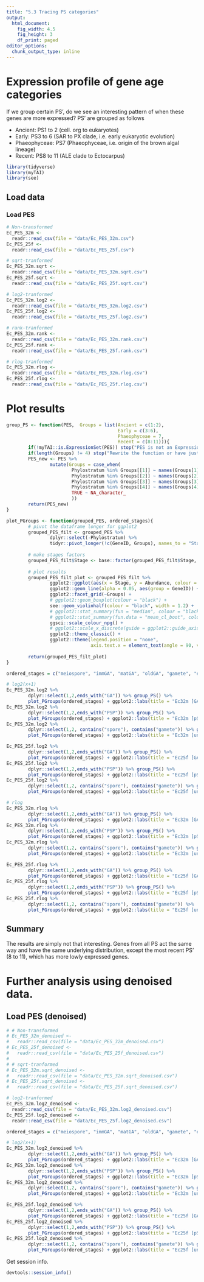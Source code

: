 ```yaml
---
title: "5.3 Tracing PS categories"
output:
  html_document:
    fig_width: 4.5
    fig_height: 3
    df_print: paged
editor_options: 
  chunk_output_type: inline
---
```


# Expression profile of gene age categories

If we group certain PS', do we see an interesting pattern of when these genes are more expressed? PS' are grouped as follows

- Ancient: PS1 to 2 (cell. org to eukaryotes)
- Early: PS3 to 6 (SAR to PX clade, i.e. early eukaryotic evolution)
- Phaeophyceae: PS7 (Phaeophyceae, i.e. origin of the brown algal lineage)
- Recent: PS8 to 11 (ALE clade to Ectocarpus)

```r
library(tidyverse)
library(myTAI)
library(see)
```

## Load data

### Load PES

```r
# Non-transformed
Ec_PES_32m <-
  readr::read_csv(file = "data/Ec_PES_32m.csv")
Ec_PES_25f <-
  readr::read_csv(file = "data/Ec_PES_25f.csv")

# sqrt-tranformed
Ec_PES_32m.sqrt <-
  readr::read_csv(file = "data/Ec_PES_32m.sqrt.csv")
Ec_PES_25f.sqrt <-
  readr::read_csv(file = "data/Ec_PES_25f.sqrt.csv")

# log2-tranformed
Ec_PES_32m.log2 <-
  readr::read_csv(file = "data/Ec_PES_32m.log2.csv")
Ec_PES_25f.log2 <-
  readr::read_csv(file = "data/Ec_PES_25f.log2.csv")

# rank-tranformed
Ec_PES_32m.rank <-
  readr::read_csv(file = "data/Ec_PES_32m.rank.csv")
Ec_PES_25f.rank <-
  readr::read_csv(file = "data/Ec_PES_25f.rank.csv")

# rlog-tranformed
Ec_PES_32m.rlog <-
  readr::read_csv(file = "data/Ec_PES_32m.rlog.csv")
Ec_PES_25f.rlog <-
  readr::read_csv(file = "data/Ec_PES_25f.rlog.csv")
```

# Plot results

```r
group_PS <- function(PES,  Groups = list(Ancient = c(1:2),
                                         Early = c(3:6), 
                                         Phaeophyceae = 7, 
                                         Recent = c(8:11))){
        if(!myTAI::is.ExpressionSet(PES)) stop("PES is not an ExpressionSet")
        if(length(Groups) != 4) stop("Rewrite the function or have just four groups")
        PES_new <- PES %>%
                mutate(Groups = case_when(
                        Phylostratum %in% Groups[[1]] ~ names(Groups[1]),
                        Phylostratum %in% Groups[[2]] ~ names(Groups[2]),
                        Phylostratum %in% Groups[[3]] ~ names(Groups[3]),
                        Phylostratum %in% Groups[[4]] ~ names(Groups[4]),
                        TRUE ~ NA_character_
                        ))
        return(PES_new)
}
```

```r
plot_PGroups <- function(grouped_PES, ordered_stages){
        # pivot the dataframe longer for ggplot2
        grouped_PES_filt <- grouped_PES %>% 
                dplyr::select(-Phylostratum) %>% 
                tidyr::pivot_longer(!c(GeneID, Groups), names_to = "Stage", values_to = "Abundance")
        
        # make stages factors
        grouped_PES_filt$Stage <- base::factor(grouped_PES_filt$Stage, ordered_stages)
        
        # plot results
        grouped_PES_filt_plot <- grouped_PES_filt %>%
                ggplot2::ggplot(aes(x = Stage, y = Abundance, colour = Groups)) +
                ggplot2::geom_line(alpha = 0.05, aes(group = GeneID)) +
                ggplot2::facet_grid(~Groups) +
                # ggplot2::geom_boxplot(colour = "black") +
                see::geom_violinhalf(colour = "black", width = 1.2) +
                # ggplot2::stat_summary(fun = "median", colour = "black") +
                # ggplot2::stat_summary(fun.data = "mean_cl_boot", colour = "black", width = .4) +
                ggsci::scale_colour_npg() +
                # ggplot2::scale_x_discrete(guide = ggplot2::guide_axis(n.dodge=2)) +
                ggplot2::theme_classic() +
                ggplot2::theme(legend.position = "none",
                               axis.text.x = element_text(angle = 90, vjust = 0.5, hjust=1))
        
        return(grouped_PES_filt_plot)
}
```

```r
ordered_stages = c("meiospore", "immGA", "matGA", "oldGA", "gamete", "earlyPSP","immPSP", "matPSP", "mitospore")

# log2(x+1)
Ec_PES_32m.log2 %>% 
        dplyr::select(1,2,ends_with("GA")) %>% group_PS() %>% 
        plot_PGroups(ordered_stages) + ggplot2::labs(title = "Ec32m [GA]", y = "log2(TPM+1)")
Ec_PES_32m.log2 %>% 
        dplyr::select(1,2,ends_with("PSP")) %>% group_PS() %>% 
        plot_PGroups(ordered_stages) + ggplot2::labs(title = "Ec32m [pSP]", y = "log2(TPM+1)")
Ec_PES_32m.log2 %>% 
        dplyr::select(1,2, contains("spore"), contains("gamete")) %>% group_PS() %>% 
        plot_PGroups(ordered_stages) + ggplot2::labs(title = "Ec32m [unicell]", y = "log2(TPM+1)")

Ec_PES_25f.log2 %>%
        dplyr::select(1,2,ends_with("GA")) %>% group_PS() %>%
        plot_PGroups(ordered_stages) + ggplot2::labs(title = "Ec25f [GA]", y = "log2(TPM+1)")
Ec_PES_25f.log2 %>%
        dplyr::select(1,2,ends_with("PSP")) %>% group_PS() %>%
        plot_PGroups(ordered_stages) + ggplot2::labs(title = "Ec25f [pSP]", y = "log2(TPM+1)")
Ec_PES_25f.log2 %>%
        dplyr::select(1,2, contains("spore"), contains("gamete")) %>% group_PS() %>%
        plot_PGroups(ordered_stages) + ggplot2::labs(title = "Ec25f [unicell]", y = "log2(TPM+1)")

# rlog
Ec_PES_32m.rlog %>%
        dplyr::select(1,2,ends_with("GA")) %>% group_PS() %>%
        plot_PGroups(ordered_stages) + ggplot2::labs(title = "Ec32m [GA]", y = "rlog(TPM)")
Ec_PES_32m.rlog %>%
        dplyr::select(1,2,ends_with("PSP")) %>% group_PS() %>%
        plot_PGroups(ordered_stages) + ggplot2::labs(title = "Ec32m [pSP]", y = "rlog(TPM)")
Ec_PES_32m.rlog %>%
        dplyr::select(1,2, contains("spore"), contains("gamete")) %>% group_PS() %>%
        plot_PGroups(ordered_stages) + ggplot2::labs(title = "Ec32m [unicell]", y = "rlog(TPM)")

Ec_PES_25f.rlog %>%
        dplyr::select(1,2,ends_with("GA")) %>% group_PS() %>%
        plot_PGroups(ordered_stages) + ggplot2::labs(title = "Ec25f [GA]", y = "rlog(TPM)")
Ec_PES_25f.rlog %>%
        dplyr::select(1,2,ends_with("PSP")) %>% group_PS() %>%
        plot_PGroups(ordered_stages) + ggplot2::labs(title = "Ec25f [pSP]", y = "rlog(TPM)")
Ec_PES_25f.rlog %>%
        dplyr::select(1,2, contains("spore"), contains("gamete")) %>%  group_PS() %>%
        plot_PGroups(ordered_stages) + ggplot2::labs(title = "Ec25f [unicell]", y = "rlog(TPM)")
```

## Summary

The results are simply not that interesting. Genes from all PS act the same way and have the same underlying distribution, except the most recent PS' (8 to 11), which has more lowly expressed genes.


# Further analysis using denoised data.

## Load PES (denoised)

```r
# # Non-transformed
# Ec_PES_32m_denoised <-
#   readr::read_csv(file = "data/Ec_PES_32m_denoised.csv")
# Ec_PES_25f_denoised <-
#   readr::read_csv(file = "data/Ec_PES_25f_denoised.csv")
# 
# # sqrt-tranformed
# Ec_PES_32m.sqrt_denoised <-
#   readr::read_csv(file = "data/Ec_PES_32m.sqrt_denoised.csv")
# Ec_PES_25f.sqrt_denoised <-
#   readr::read_csv(file = "data/Ec_PES_25f.sqrt_denoised.csv")

# log2-tranformed
Ec_PES_32m.log2_denoised <-
  readr::read_csv(file = "data/Ec_PES_32m.log2_denoised.csv")
Ec_PES_25f.log2_denoised <-
  readr::read_csv(file = "data/Ec_PES_25f.log2_denoised.csv")
```

```r
ordered_stages = c("meiospore", "immGA", "matGA", "oldGA", "gamete", "earlyPSP","immPSP", "matPSP", "mitospore")

# log2(x+1)
Ec_PES_32m.log2_denoised %>% 
        dplyr::select(1,2,ends_with("GA")) %>% group_PS() %>% 
        plot_PGroups(ordered_stages) + ggplot2::labs(title = "Ec32m [GA] denoised", y = "log2(TPM+1)")
Ec_PES_32m.log2_denoised %>% 
        dplyr::select(1,2,ends_with("PSP")) %>% group_PS() %>% 
        plot_PGroups(ordered_stages) + ggplot2::labs(title = "Ec32m [pSP] denoised", y = "log2(TPM+1)")
Ec_PES_32m.log2_denoised %>% 
        dplyr::select(1,2, contains("spore"), contains("gamete")) %>% group_PS() %>% 
        plot_PGroups(ordered_stages) + ggplot2::labs(title = "Ec32m [unicell] denoised", y = "log2(TPM+1)")

Ec_PES_25f.log2_denoised %>%
        dplyr::select(1,2,ends_with("GA")) %>% group_PS() %>%
        plot_PGroups(ordered_stages) + ggplot2::labs(title = "Ec25f [GA] denoised", y = "log2(TPM+1)")
Ec_PES_25f.log2_denoised %>%
        dplyr::select(1,2,ends_with("PSP")) %>% group_PS() %>%
        plot_PGroups(ordered_stages) + ggplot2::labs(title = "Ec25f [pSP] denoised", y = "log2(TPM+1)")
Ec_PES_25f.log2_denoised %>%
        dplyr::select(1,2, contains("spore"), contains("gamete")) %>% group_PS() %>%
        plot_PGroups(ordered_stages) + ggplot2::labs(title = "Ec25f [unicell] denoised", y = "log2(TPM+1)")
```

Get session info.

```r
devtools::session_info()
```